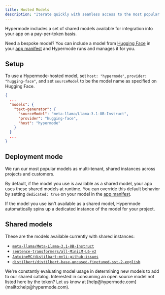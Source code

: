 ```yaml
---
title: Hosted Models
description: "Iterate quickly with seamless access to the most popular models"
---
```


Hypermode includes a set of shared models available for integration into your app on a pay-per-token basis.

Need a bespoke model? You can include a model from [Hugging Face](https://huggingface.co/) in your [app manifest](/modus/app-manifest) and Hypermode runs and manages it for you.

## Setup

To use a Hypermode-hosted model, set `host: "hypermode"`, `provider: "hugging-face"`, and set `sourceModel` to be
the model name as specified on Hugging Face.

```json modus.json
{
  ...
  "models": {
    "text-generator": {
      "sourceModel": "meta-llama/Llama-3.1-8B-Instruct",
      "provider": "hugging-face",
      "host": "hypermode"
    }
  }
  ...
}
```

## Deployment mode

We run our most popular models as multi-tenant, shared instances across projects and customers.

By default, if the model you use is available as a shared model, your app uses these shared models at runtime. You can override this default behavior by setting `dedicated: true` on your model in the [app manifest](/modus/app-manifest).

If the model you use isn't available as a shared model, Hypermode automatically spins up a dedicated instance of the model for your project.

## Shared models

These are the models available currently with shared instances:

- [`meta-llama/Meta-Llama-3.1-8B-Instruct`](https://huggingface.co/meta-llama/Llama-3.1-8B-Instruct)
- [`sentence-transformers/all-MiniLM-L6-v2`](https://huggingface.co/sentence-transformers/all-MiniLM-L6-v2)
- [`AntoineMC/distilbart-mnli-github-issues`](https://huggingface.co/AntoineMC/distilbart-mnli-github-issues)
- [`distilbert/distilbert-base-uncased-finetuned-sst-2-english`](https://huggingface.co/distilbert/distilbert-base-uncased-finetuned-sst-2-english)

<note>
  We're constantly evaluating model usage in determining new models to add to
  our shared catalog. Interested in consuming an open source model not listed
  here by the token? Let us know at
  [help@hypermode.com](mailto:help@hypermode.com).
</note>
